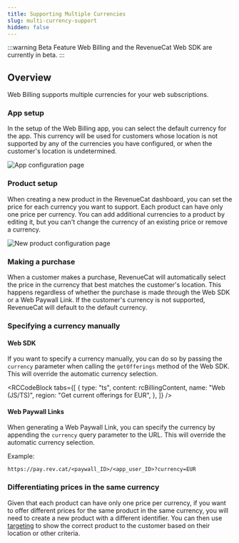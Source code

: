 ```yaml
---
title: Supporting Multiple Currencies
slug: multi-currency-support
hidden: false
---
```


:::warning Beta Feature
Web Billing and the RevenueCat Web SDK are currently in beta.
:::

## Overview

Web Billing supports multiple currencies for your web subscriptions.

### App setup

In the setup of the Web Billing app, you can select the default currency for the app. This currency will be used for customers whose location is not supported by any of the currencies you have configured, or when the customer's location is undetermined.

![App configuration page](/images/rc-billing/new-rc-billing-app-for-currency.png)

### Product setup

When creating a new product in the RevenueCat dashboard, you can set the price for each currency you want to support. Each product can have only one price per currency. You can add additional currencies to a product by editing it, but you can't change the currency of an existing price or remove a currency.

![New product configuration page](/images/rc-billing/new-product-configuration.png)

### Making a purchase

When a customer makes a purchase, RevenueCat will automatically select the price in the currency that best matches the customer's location. This happens regardless of whether the purchase is made through the Web SDK or a Web Paywall Link. If the customer's currency is not supported, RevenueCat will default to the default currency.

### Specifying a currency manually

#### Web SDK
If you want to specify a currency manually, you can do so by passing the `currency` parameter when calling the `getOfferings` method of the Web SDK. This will override the automatic currency selection.


<RCCodeBlock
  tabs={[
    {
      type: "ts",
      content: rcBillingContent,
      name: "Web (JS/TS)",
      region: "Get current offerings for EUR",
    },
  ]}
/>

#### Web Paywall Links
When generating a Web Paywall Link, you can specify the currency by appending the `currency` query parameter to the URL. This will override the automatic currency selection.

Example:
```
https://pay.rev.cat/<paywall_ID>/<app_user_ID>?currency=EUR
```

### Differentiating prices in the same currency
Given that each product can have only one price per currency, if you want to offer different prices for the same product in the same currency, you will need to create a new product with a different identifier. You can then use [targeting](/tools/targeting) to show the correct product to the customer based on their location or other criteria.
